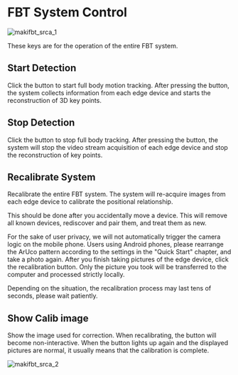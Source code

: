 # FBT System Control

![makifbt_srca_1](image/guide_makifbt/12.jpg#pic_center)

These keys are for the operation of the entire FBT system.

## Start Detection

Click the button to start full body motion tracking. After pressing the button, the system collects information from each edge device and starts the reconstruction of 3D key points.

## Stop Detection

Click the button to stop full body tracking. After pressing the button, the system will stop the video stream acquisition of each edge device and stop the reconstruction of key points.

## Recalibrate System

Recalibrate the entire FBT system. The system will re-acquire images from each edge device to calibrate the positional relationship.

This should be done after you accidentally move a device. This will remove all known devices, rediscover and pair them, and treat them as new.

For the sake of user privacy, we will not automatically trigger the camera logic on the mobile phone. Users using Android phones, please rearrange the ArUco pattern according to the settings in the "Quick Start" chapter, and take a photo again. After you finish taking pictures of the edge device, click the recalibration button. Only the picture you took will be transferred to the computer and processed strictly locally.

Depending on the situation, the recalibration process may last tens of seconds, please wait patiently.

## Show Calib image

Show the image used for correction. When recalibrating, the button will become non-interactive. When the button lights up again and the displayed pictures are normal, it usually means that the calibration is complete.

![makifbt_srca_2](image/guide_makifbt/14.jpg#pic_center)